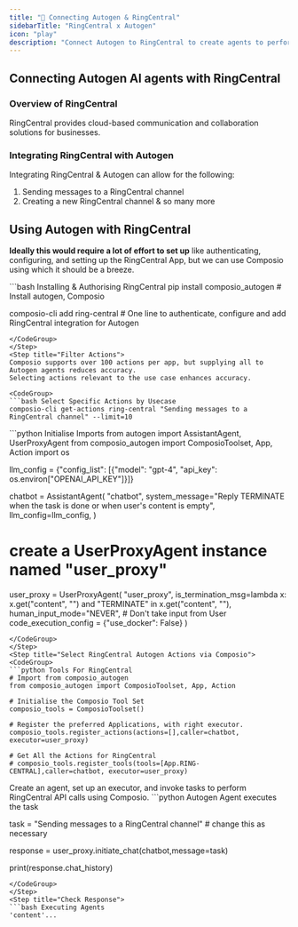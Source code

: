 ```yaml
---
title: "🚀 Connecting Autogen & RingCentral"
sidebarTitle: "RingCentral x Autogen"
icon: "play"
description: "Connect Autogen to RingCentral to create agents to perform tasks using natural language"
---
```


## Connecting Autogen AI agents with RingCentral

### Overview of RingCentral

RingCentral provides cloud-based communication and collaboration solutions for businesses.

### Integrating RingCentral with Autogen

Integrating RingCentral & Autogen can allow for the following:

1. Sending messages to a RingCentral channel
2. Creating a new RingCentral channel
& so many more

## Using Autogen with RingCentral

<Steps>
<Step title="Setting Up the Environment">

**Ideally this would require a lot of effort to set up** like authenticating, configuring, and setting up the RingCentral App, but we can use Composio using which it should be a breeze.

<CodeGroup>
```bash Installing & Authorising RingCentral
pip install composio_autogen # Install autogen, Composio 

composio-cli add ring-central # One line to authenticate, configure and add RingCentral integration for Autogen
```
</CodeGroup>
</Step>
<Step title="Filter Actions">
Composio supports over 100 actions per app, but supplying all to Autogen agents reduces accuracy.
Selecting actions relevant to the use case enhances accuracy.

<CodeGroup>
```bash Select Specific Actions by Usecase
composio-cli get-actions ring-central "Sending messages to a RingCentral channel" --limit=10
```
</CodeGroup>

</Step>
<Step title="Import Base Packages">

<CodeGroup>
```python Initialise Imports
from autogen import AssistantAgent, UserProxyAgent
from composio_autogen import ComposioToolset, App, Action
import os

llm_config = {"config_list": [{"model": "gpt-4", "api_key": os.environ["OPENAI_API_KEY"]}]}

chatbot = AssistantAgent(
    "chatbot",
    system_message="Reply TERMINATE when the task is done or when user's content is empty",
    llm_config=llm_config,
)

# create a UserProxyAgent instance named "user_proxy"
user_proxy = UserProxyAgent(
    "user_proxy",
    is_termination_msg=lambda x: x.get("content", "") and "TERMINATE" in x.get("content", ""),
    human_input_mode="NEVER", # Don't take input from User
    code_execution_config = {"use_docker": False}
)
```
</CodeGroup>
</Step>
<Step title="Select RingCentral Autogen Actions via Composio">
<CodeGroup>
```python Tools For RingCentral
# Import from composio_autogen
from composio_autogen import ComposioToolset, App, Action

# Initialise the Composio Tool Set
composio_tools = ComposioToolset()

# Register the preferred Applications, with right executor. 
composio_tools.register_actions(actions=[],caller=chatbot, executor=user_proxy)

# Get All the Actions for RingCentral
# composio_tools.register_tools(tools=[App.RING-CENTRAL],caller=chatbot, executor=user_proxy) 
```
</CodeGroup>
</Step>
<Step title="Execute the Agent">
Create an agent, set up an executor, and invoke tasks to perform RingCentral API calls using Composio. 
<CodeGroup>
```python Autogen Agent executes the task

task = "Sending messages to a RingCentral channel" # change this as necessary

response = user_proxy.initiate_chat(chatbot,message=task)

print(response.chat_history)
```
</CodeGroup>
</Step>
<Step title="Check Response">
```bash Executing Agents
'content'...
```
</Step>
</Steps>
